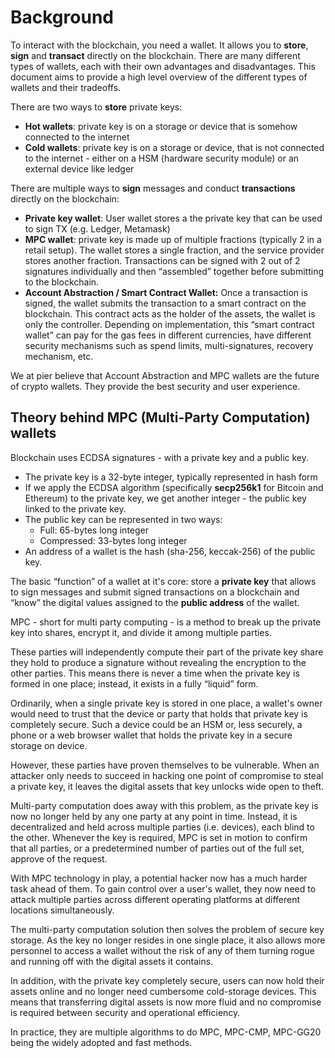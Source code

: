 # Background

To interact with the blockchain, you need a wallet. It allows you to **store**, **sign** and **transact** directly on the blockchain. There are many different types of wallets, each with their own advantages and disadvantages. This document aims to provide a high level overview of the different types of wallets and their tradeoffs.

There are two ways to **store** private keys:

- **Hot wallets**: private key is on a storage or device that is somehow connected to the internet
- **Cold wallets**: private key is on a storage or device, that is not connected to the internet - either on a HSM (hardware security module) or an external device like ledger

There are multiple ways to **sign** messages and conduct **transactions** directly on the blockchain:

- **Private key wallet**: User wallet stores a the private key that can be used to sign TX (e.g. Ledger, Metamask)
- **MPC wallet**: private key is made up of multiple fractions (typically 2 in a retail setup). The wallet stores a single fraction, and the service provider stores another fraction. Transactions can be signed with 2 out of 2 signatures individually and then “assembled” together before submitting to the blockchain.
- **Account Abstraction / Smart Contract Wallet:** Once a transaction is signed, the wallet submits the transaction to a smart contract on the blockchain. This contract acts as the holder of the assets, the wallet is only the controller. Depending on implementation, this “smart contract wallet” can pay for the gas fees in different currencies, have different security mechanisms such as spend limits, multi-signatures, recovery mechanism, etc.

We at pier believe that Account Abstraction and MPC wallets are the future of crypto wallets. They provide the best security and user experience.

## Theory behind MPC (Multi-Party Computation) wallets

Blockchain uses ECDSA signatures - with a private key and a public key.

- The private key is a 32-byte integer, typically represented in hash form
- If we apply the ECDSA algorithm (specifically **secp256k1** for Bitcoin and Ethereum) to the private key, we get another integer - the public key linked to the private key.
- The public key can be represented in two ways:
  - Full: 65-bytes long integer
  - Compressed: 33-bytes long integer
- An address of a wallet is the hash (sha-256, keccak-256) of the public key.

The basic “function” of a wallet at it's core: store a **private key** that allows to sign messages and submit signed transactions on a blockchain and “know” the digital values assigned to the **public address** of the wallet.

MPC - short for multi party computing - is a method to break up the private key into shares, encrypt it, and divide it among multiple parties.

These parties will independently compute their part of the private key share they hold to produce a signature without revealing the encryption to the other parties. This means there is never a time when the private key is formed in one place; instead, it exists in a fully “liquid” form.

Ordinarily, when a single private key is stored in one place, a wallet's owner would need to trust that the device or party that holds that private key is completely secure. Such a device could be an HSM or, less securely, a phone or a web browser wallet that holds the private key in a secure storage on device.

However, these parties have proven themselves to be vulnerable. When an attacker only needs to succeed in hacking one point of compromise to steal a private key, it leaves the digital assets that key unlocks wide open to theft.

Multi-party computation does away with this problem, as the private key is now no longer held by any one party at any point in time. Instead, it is decentralized and held across multiple parties (i.e. devices), each blind to the other. Whenever the key is required, MPC is set in motion to confirm that all parties, or a predetermined number of parties out of the full set, approve of the request.

With MPC technology in play, a potential hacker now has a much harder task ahead of them. To gain control over a user's wallet, they now need to attack multiple parties across different operating platforms at different locations simultaneously.

The multi-party computation solution then solves the problem of secure key storage. As the key no longer resides in one single place, it also allows more personnel to access a wallet without the risk of any of them turning rogue and running off with the digital assets it contains.

In addition, with the private key completely secure, users can now hold their assets online and no longer need cumbersome cold-storage devices. This means that transferring digital assets is now more fluid and no compromise is required between security and operational efficiency.

In practice, they are multiple algorithms to do MPC, MPC-CMP, MPC-GG20 being the widely adopted and fast methods.
